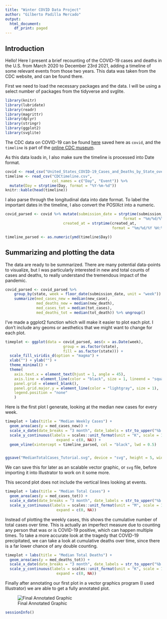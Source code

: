 ```yaml
---
title: "Winter COVID Data Project"
author: "Gilberto Padilla Mercado"
output:
  html_document:
    df_print: paged
---
```


## Introduction

Hello!
Here I present a brief recounting of the COVID-19 cases and deaths in the U.S.
from March 2020 to December 23rd 2021,
adding a timeline of some relevant events from those two years.
This data was taken from the CDC website, and can be found there.  

First we need to load the necessary packages and the data.
I will be using a select number of packages from the tidyverse
and svglite.

```r
library(knitr)
library(lubridate)
library(readr)
library(magrittr)
library(dplyr)
library(stringr)
library(ggplot2)
library(svglite)

```

The CDC data on COVID-19 can be found
[here](https://data.cdc.gov/Case-Surveillance/United-States-COVID-19-Cases-and-Deaths-by-State-o/9mfq-cb36) saved here as `covid`,
and the `timeline` is part of the
[online CDC museum](https://www.cdc.gov/museum/timeline/covid19.html).  

As this data loads in,
I also make sure the timeline is processed into Date format.


```r
covid <- read_csv("United_States_COVID-19_Cases_and_Deaths_by_State_over_Time-2.csv")
timeline <- read_csv("CDCtimeline.csv",
                     col_names = c("Day", "Event")) %>%
  mutate(Day = strptime(Day, format = "%Y-%m-%d"))
knitr::kable(head(timeline))
```

I also parse through the longitudinal data into date format.
To label the important dates in the timeline,
I also convert the POSIXct into a numeric.

```r
covid_parsed <- covid %>% mutate(submission_date = strptime(submission_date,
                                                     format = "%m/%d/%Y"),
                          created_at = strptime(created_at,
                                                format = "%m/%d/%Y %H:%M:%S %p"))

timeline_parsed <- as.numeric(ymd(timeline$Day))
```

## Summarizing and plotting the data  
The data are ready to be summarized.
There are many potential data-points to visualize,
but I was particularly interested in new and total counts of cases and deaths,
to really understand the tremendous impact of the pandemic.  

```r
covid_parsed <- covid_parsed %>%
    group_by(state, week = floor_date(submission_date, unit = "week")) %>%
    summarize(med_cases_new = median(new_case),
              med_deaths_new = median(new_death),
              med_cases_tot = median(tot_cases),
              med_deaths_tot = median(tot_death)) %>% ungroup()
```

I've made a ggplot2 function which will make it easier to plot each plot.
I don't include any geoms or aesthetics that we might want to change for each plot.

```r
timeplot <- ggplot(data = covid_parsed, aes(x = as.Date(week),
                          group = as.factor(state),
                          fill = as.factor(state))) +
  scale_fill_viridis_d(option = "magma") +
  xlab("") + ylab("") +
  theme_minimal() +
  theme(
    axis.text.x = element_text(hjust = 1, angle = 45),
    axis.line = element_line(color = "black", size = 1, lineend = "square"),
    panel.grid = element_blank(),
    panel.grid.major.y = element_line(color = "lightgray", size = 1),
    legend.position = "none"
    ) 


```

Here is the first plot I generate, looking at the median new cases for every week.

```r
timeplot + labs(title = "Median Weekly Cases") +
  geom_area(aes(y = med_cases_new)) +
  scale_x_date(date_breaks = "3 month", date_labels = str_to_upper("%b %Y")) +
  scale_y_continuous(labels = scales::unit_format(unit = "K", scale = 1e-3),
                       expand = c(0, NA)) +
  geom_vline(xintercept = timeline_parsed, col = "black", lwd = 0.5)


ggsave("MedianTotalCases_Tutorial.svg", device = "svg", height = 5, width = 8)
```

We can save this for later as an scalable vector graphic, or `svg` file,
before importing it into Illustrator to work on it some more.  

This second plot does not include the vertical lines looking at events.

```r
timeplot + labs(title = "Median Total Cases") +
  geom_area(aes(y = med_cases_tot)) +
  scale_x_date(date_breaks = "3 month", date_labels = str_to_upper("%b %Y")) +
  scale_y_continuous(labels = scales::unit_format(unit = "M", scale = 1e-6),
                       expand = c(0, NA))
```

Instead of plotting the weekly cases,
this shows the cumulative number of total cases over time.
This is actually an imperfect measure due to counting any person that was or is
COVID-19 positive, which can happen multiple times.
To take a more accurate look at the tragedy that COVID-19 precipitated,
we can take a look at cumulative deaths over time,
since there is a far lower chance of any double counting.

```r
timeplot + labs(title = "Median Total Deaths") +
  geom_area(aes(y = med_deaths_tot)) +
  scale_x_date(date_breaks = "3 month", date_labels = str_to_upper("%b %Y")) +
  scale_y_continuous(labels = scales::unit_format(unit = "K", scale = 1e-3),
                       expand = c(0, NA)) 
```


Finally after annotating our first plot in a vector graphics program
(I used Illustrator) we are able to get a fully annotated plot.

![Final Annotated Graphic](MedianWeeklyCases_FullyAnnotated.png)


```r
sessionInfo()
```
